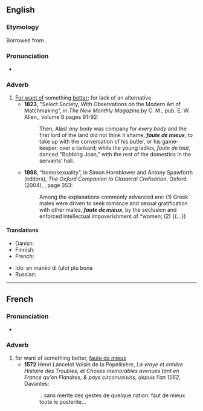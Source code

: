 ==English==

===Etymology===
Borrowed from {{bor|en|fr|faute de mieux}}.

===Pronunciation===
* {{IPA|/fəʊt də ˈmjəː/|/fot də mjø/|lang=en}}

===Adverb===
{{en-adv}}

# [[for want of|For want of]] something [[better]]; for lack of an alternative.
#* '''1823''', "Select Society, With Observations on the Modern Art of Matchmaking", in ''The New Monthly Magazine'',by C. M., pub. E. W. Allen,, volume 8 pages 91-92:
#*: Then, Alas! ''any body'' was company for ''every body'' and the first lord of the land did not think it shame, '''''faute de mieux''''', to take up with the conversation of his butler, or his game-keeper, over a tankard; while the young ladies, ''faute de tout'', danced "Bobbing Joan," with the rest of the domestics in the servants' hall.
#* '''1998''', “homosexuality”, in Simon Hornblower and Antony Spawforth (editors), ''The Oxford Companion to Classical Civilisation'', Oxford (2004), {{ISBN|9780198609582}}, page 353:
#*: Among the explanations commonly advanced are: (1) Greek males were driven to seek romance and sexual gratification with other males, '''''faute de mieux''''', by the seclusion and enforced intellectual impoverishment of *women; (2) {{...}}

====Translations====
{{trans-top|for want of something better}}
* Danish: {{t|da|i mangel af bedre}}
* Finnish: {{t|fi|paremman puutteessa}}
* French: {{t+|fr|faute de mieux}}
{{trans-mid}}
* Ido: en manko di (ulo) plu bona
* Russian: {{t|ru|за неиме́нием лучшего|tr=za neiménijem lučševo}}
{{trans-bottom}}

----

==French==

===Pronunciation===
* {{fr-IPA}}

===Adverb===
{{fr-adv}}

# for want of something better, [[#English|faute de mieux]]
#* '''1572''' Henri Lancelot Voisin de la Popelinière, ''La vraye et entière Histoire des Troubles, et Choses memorables avenues tant en France qu'en Flandres, & pays circonuoisins, depuis l'an 1562'', Davantes:
#*: …sans merite des gestes de quelque nation: faut de mieux toute le posterite…